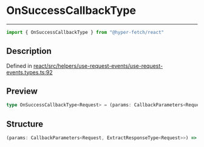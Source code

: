 

# OnSuccessCallbackType

<div class="api-docs__separator" data-reactroot="">

---

</div><div class="api-docs__import" data-reactroot="">

```ts
import { OnSuccessCallbackType } from "@hyper-fetch/react"
```

</div><div class="api-docs__section">

## Description

</div><div class="api-docs__description"><span class="api-docs__do-not-parse">



</span></div><p class="api-docs__definition">

Defined in [react/src/helpers/use-request-events/use-request-events.types.ts:92](https://github.com/BetterTyped/hyper-fetch/blob/c3e2c45/packages/react/src/helpers/use-request-events/use-request-events.types.ts#L92)

</p><div class="api-docs__section">

## Preview

</div><div class="api-docs__preview type single">

```ts
type OnSuccessCallbackType<Request> = (params: CallbackParameters<Request, ExtractResponseType<Request>>) => void | Promise<void>;
```

</div><div class="api-docs__section">

## Structure

</div><div class="api-docs__returns">

```ts
(params: CallbackParameters<Request, ExtractResponseType<Request>>) => void | Promise<void>
```

</div>